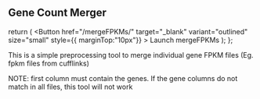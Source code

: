 

## Gene Count Merger



  return (
     <Button href="/mergeFPKMs/"   target="_blank"  variant="outlined" size="small"  style={{ marginTop:"10px"}} >
          Launch mergeFPKMs
        </Button>
  );
};


This is a simple preprocessing tool to merge individual gene FPKM files (Eg. fpkm files from cufflinks)

NOTE: first column must contain the genes. If the gene columns do not match in all files, this tool will not work
<MyApp/>



